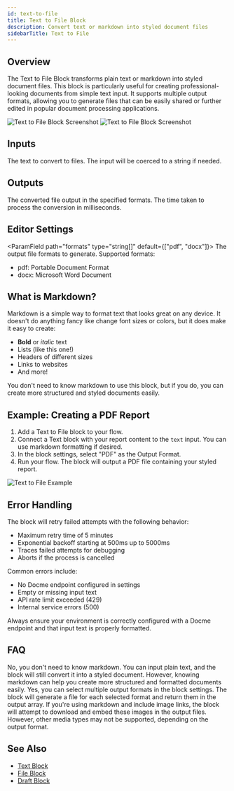 ```yaml
---
id: text-to-file
title: Text to File Block
description: Convert text or markdown into styled document files
sidebarTitle: Text to File
---
```


## Overview

The Text to File Block transforms plain text or markdown into styled document files. This block is particularly useful for creating professional-looking documents from simple text input. It supports multiple output formats, allowing you to generate files that can be easily shared or further edited in popular document processing applications.

<Frame className="block dark:hidden">
  <img src="/block-reference/assets/text_to_file_light.png" alt="Text to File Block Screenshot" />
</Frame>
<Frame className="hidden dark:block">
  <img src="/block-reference/assets/text_to_file_dark.png" alt="Text to File Block Screenshot" />
</Frame>

## Inputs

<ParamField path="text" type="string" required>
  The text to convert to files. The input will be coerced to a string if needed.
</ParamField>

## Outputs

<ResponseField name="files" type="file[]">
  The converted file output in the specified formats.
</ResponseField>

<ResponseField name="duration" type="number">
  The time taken to process the conversion in milliseconds.
</ResponseField>

## Editor Settings

<ParamField path="formats" type="string[]" default={["pdf", "docx"]}>
  The output file formats to generate. Supported formats:
  - pdf: Portable Document Format
  - docx: Microsoft Word Document
</ParamField>

## What is Markdown?

Markdown is a simple way to format text that looks great on any device. It doesn't do anything fancy like change font sizes or colors, but it does make it easy to create:

- **Bold** or *italic* text
- Lists (like this one!)
- Headers of different sizes
- Links to websites
- And more!

You don't need to know markdown to use this block, but if you do, you can create more structured and styled documents easily.

## Example: Creating a PDF Report

1. Add a Text to File block to your flow.
2. Connect a Text block with your report content to the `text` input. You can use markdown formatting if desired.
3. In the block settings, select "PDF" as the Output Format.
4. Run your flow. The block will output a PDF file containing your styled report.

<Frame>
  <img src="/images/text-to-file-example.png" alt="Text to File Example" />
</Frame>

## Error Handling

The block will retry failed attempts with the following behavior:
- Maximum retry time of 5 minutes
- Exponential backoff starting at 500ms up to 5000ms
- Traces failed attempts for debugging
- Aborts if the process is cancelled

Common errors include:
- No Docme endpoint configured in settings
- Empty or missing input text
- API rate limit exceeded (429)
- Internal service errors (500)

<Warning>
  Always ensure your environment is correctly configured with a Docme endpoint and that input text is properly formatted.
</Warning>

## FAQ

<AccordionGroup>
  <Accordion title="Do I need to know markdown to use this block?">
    No, you don't need to know markdown. You can input plain text, and the block will still convert it into a styled document. However, knowing markdown can help you create more structured and formatted documents easily.
  </Accordion>

  <Accordion title="Can I generate multiple file formats at once?">
    Yes, you can select multiple output formats in the block settings. The block will generate a file for each selected format and return them in the output array.
  </Accordion>

  <Accordion title="How does the block handle images or other media in the input text?">
    If you're using markdown and include image links, the block will attempt to download and embed these images in the output files. However, other media types may not be supported, depending on the output format.
  </Accordion>
</AccordionGroup>

## See Also

- [Text Block](/block-reference/data/text)
- [File Block](/block-reference/data/file)
- [Draft Block](/block-reference/draft/draft)
